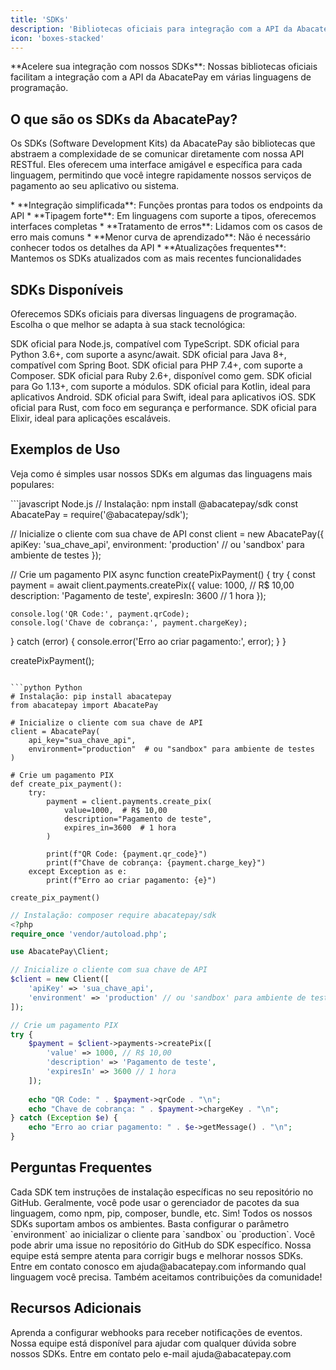 ```yaml
---
title: 'SDKs'
description: 'Bibliotecas oficiais para integração com a API da AbacatePay'
icon: 'boxes-stacked'
---
```


<Tip>
  **Acelere sua integração com nossos SDKs**: Nossas bibliotecas oficiais facilitam a integração com a API da AbacatePay em várias linguagens de programação.
</Tip>

## <Icon icon="code" type="solid"/>  O que são os SDKs da AbacatePay?

Os SDKs (Software Development Kits) da AbacatePay são bibliotecas que abstraem a complexidade de se comunicar diretamente com nossa API RESTful. Eles oferecem uma interface amigável e específica para cada linguagem, permitindo que você integre rapidamente nossos serviços de pagamento ao seu aplicativo ou sistema.

<Card title="Benefícios de usar nossos SDKs" icon="star" horizontal>
  * **Integração simplificada**: Funções prontas para todos os endpoints da API
  * **Tipagem forte**: Em linguagens com suporte a tipos, oferecemos interfaces completas
  * **Tratamento de erros**: Lidamos com os casos de erro mais comuns
  * **Menor curva de aprendizado**: Não é necessário conhecer todos os detalhes da API
  * **Atualizações frequentes**: Mantemos os SDKs atualizados com as mais recentes funcionalidades
</Card>

## <Icon icon="boxes-stacked" type="solid"/>  SDKs Disponíveis

Oferecemos SDKs oficiais para diversas linguagens de programação. Escolha o que melhor se adapta à sua stack tecnológica:

<Tabs>
  <Tab title="Backend">
    <CardGroup cols={2}>
      <Card title="Node.js" icon="node-js" color="#68A063" href="https://github.com/AbacatePay/abacatepay-nodejs-sdk">
        SDK oficial para Node.js, compatível com TypeScript.
      </Card>
      <Card title="Python" icon="python" color="#366B98" href="https://github.com/AbacatePay/abacatepay-python-sdk">
        SDK oficial para Python 3.6+, com suporte a async/await.
      </Card>
      <Card title="Java" icon="java" color="#E76F00" href="https://github.com/AbacatePay/abacatepay-java-sdk">
        SDK oficial para Java 8+, compatível com Spring Boot.
      </Card>
      <Card title="PHP" icon="php" color="#777BB3" href="https://github.com/AbacatePay/abacatepay-php-sdk">
        SDK oficial para PHP 7.4+, com suporte a Composer.
      </Card>
      <Card title="Ruby" icon="gem" color="#CC342D" href="https://github.com/AbacatePay/abacatepay-ruby-sdk">
        SDK oficial para Ruby 2.6+, disponível como gem.
      </Card>
      <Card title="Go" icon="go" color="#00ADD8" href="https://github.com/AbacatePay/abacatepay-go-sdk">
        SDK oficial para Go 1.13+, com suporte a módulos.
      </Card>
    </CardGroup>
  </Tab>
  <Tab title="Mobile & Outros">
    <CardGroup cols={2}>
      <Card title="Kotlin" icon="android" color="#7F52FF" href="https://github.com/AbacatePay/abacatepay-kotlin-sdk">
        SDK oficial para Kotlin, ideal para aplicativos Android.
      </Card>
      <Card title="Swift" icon="apple" color="#F05138" href="https://github.com/AbacatePay/abacatepay-swift-sdk">
        SDK oficial para Swift, ideal para aplicativos iOS.
      </Card>
      <Card title="Rust" icon="rust" color="#DEA584" href="https://github.com/AbacatePay/abacatepay-rust-sdk">
        SDK oficial para Rust, com foco em segurança e performance.
      </Card>
      <Card title="Elixir" icon="elixir" color="#6E4A7E" href="https://github.com/AbacatePay/abacatepay-elixir-sdk">
        SDK oficial para Elixir, ideal para aplicações escaláveis.
      </Card>
    </CardGroup>
  </Tab>
</Tabs>

## <Icon icon="terminal" type="solid"/>  Exemplos de Uso

Veja como é simples usar nossos SDKs em algumas das linguagens mais populares:

<CodeGroup>
```javascript Node.js
// Instalação: npm install @abacatepay/sdk
const AbacatePay = require('@abacatepay/sdk');

// Inicialize o cliente com sua chave de API
const client = new AbacatePay({
  apiKey: 'sua_chave_api',
  environment: 'production' // ou 'sandbox' para ambiente de testes
});

// Crie um pagamento PIX
async function createPixPayment() {
  try {
    const payment = await client.payments.createPix({
      value: 1000, // R$ 10,00
      description: 'Pagamento de teste',
      expiresIn: 3600 // 1 hora
    });
    
    console.log('QR Code:', payment.qrCode);
    console.log('Chave de cobrança:', payment.chargeKey);
  } catch (error) {
    console.error('Erro ao criar pagamento:', error);
  }
}

createPixPayment();
```

```python Python
# Instalação: pip install abacatepay
from abacatepay import AbacatePay

# Inicialize o cliente com sua chave de API
client = AbacatePay(
    api_key="sua_chave_api",
    environment="production"  # ou "sandbox" para ambiente de testes
)

# Crie um pagamento PIX
def create_pix_payment():
    try:
        payment = client.payments.create_pix(
            value=1000,  # R$ 10,00
            description="Pagamento de teste",
            expires_in=3600  # 1 hora
        )
        
        print(f"QR Code: {payment.qr_code}")
        print(f"Chave de cobrança: {payment.charge_key}")
    except Exception as e:
        print(f"Erro ao criar pagamento: {e}")

create_pix_payment()
```

```php PHP
// Instalação: composer require abacatepay/sdk
<?php
require_once 'vendor/autoload.php';

use AbacatePay\Client;

// Inicialize o cliente com sua chave de API
$client = new Client([
    'apiKey' => 'sua_chave_api',
    'environment' => 'production' // ou 'sandbox' para ambiente de testes
]);

// Crie um pagamento PIX
try {
    $payment = $client->payments->createPix([
        'value' => 1000, // R$ 10,00
        'description' => 'Pagamento de teste',
        'expiresIn' => 3600 // 1 hora
    ]);
    
    echo "QR Code: " . $payment->qrCode . "\n";
    echo "Chave de cobrança: " . $payment->chargeKey . "\n";
} catch (Exception $e) {
    echo "Erro ao criar pagamento: " . $e->getMessage() . "\n";
}
```
</CodeGroup>

## <Icon icon="question-circle" type="solid"/>  Perguntas Frequentes

<Accordion title="Como instalar o SDK da minha linguagem?">
  Cada SDK tem instruções de instalação específicas no seu repositório no GitHub. Geralmente, você pode usar o gerenciador de pacotes da sua linguagem, como npm, pip, composer, bundle, etc.
</Accordion>

<Accordion title="Os SDKs funcionam tanto em modo de desenvolvimento quanto em produção?">
  Sim! Todos os nossos SDKs suportam ambos os ambientes. Basta configurar o parâmetro `environment` ao inicializar o cliente para `sandbox` ou `production`.
</Accordion>

<Accordion title="O que fazer se encontrar um bug em um SDK?">
  Você pode abrir uma issue no repositório do GitHub do SDK específico. Nossa equipe está sempre atenta para corrigir bugs e melhorar nossos SDKs.
</Accordion>

<Accordion title="Falta um SDK para a linguagem que eu uso. O que fazer?">
  Entre em contato conosco em <Icon icon="envelope" type="solid"/> ajuda@abacatepay.com informando qual linguagem você precisa. Também aceitamos contribuições da comunidade!
</Accordion>

<br />

## <Icon icon="book" type="solid"/>  Recursos Adicionais

<CardGroup cols={2}>
  <Card title="Webhooks" icon="webhook" href="./webhooks">
    Aprenda a configurar webhooks para receber notificações de eventos.
  </Card>
</CardGroup>

<br />

<Card title="Precisa de ajuda com integração?" icon="headset" color="#25c2a0">
  Nossa equipe está disponível para ajudar com qualquer dúvida sobre nossos SDKs. Entre em contato pelo e-mail <Icon icon="envelope" type="solid"/> ajuda@abacatepay.com
</Card>